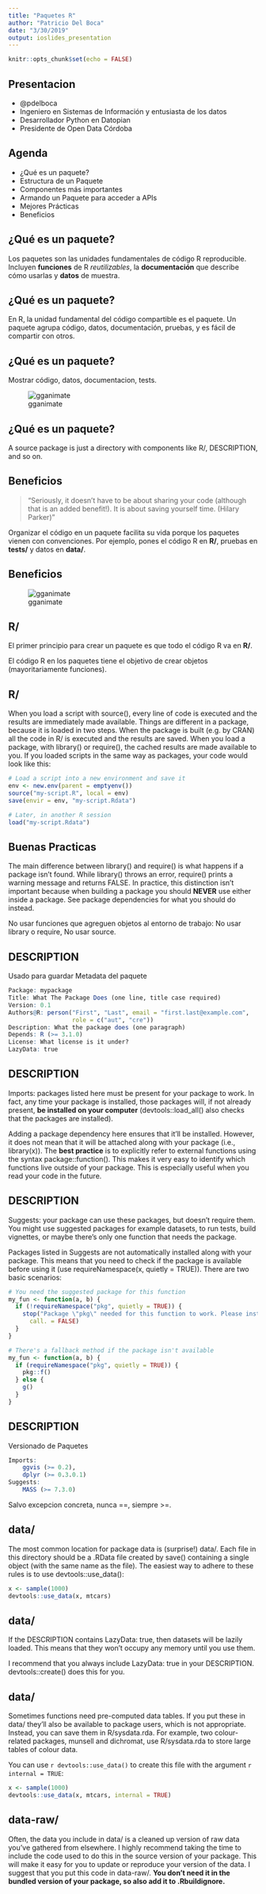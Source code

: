 ```yaml
---
title: "Paquetes R"
author: "Patricio Del Boca"
date: "3/30/2019"
output: ioslides_presentation
---
```


```r
knitr::opts_chunk$set(echo = FALSE)
```

## Presentacion

- @pdelboca
- Ingeniero en Sistemas de Información y entusiasta de los datos
- Desarrollador Python en Datopian
- Presidente de Open Data Córdoba

## Agenda

- ¿Qué es un paquete?
- Estructura de un Paquete
- Componentes más importantes
- Armando un Paquete para acceder a APIs
- Mejores Prácticas
- Beneficios

## ¿Qué es un paquete?

Los paquetes son las unidades fundamentales de código R reproducible. Incluyen **funciones** de R *reutilizables*, la **documentación** que describe cómo usarlas y **datos** de muestra.

## ¿Qué es un paquete?

En R, la unidad fundamental del código compartible es el paquete. Un paquete agrupa código, datos, documentación, pruebas, y es fácil de compartir con otros.

## ¿Qué es un paquete?

Mostrar código, datos, documentacion, tests.

![gganimate](imgs/dplyr github.png)

## ¿Qué es un paquete?

A source package is just a directory with components like R/, DESCRIPTION, and so on.

## Beneficios

> “Seriously, it doesn’t have to be about sharing your code (although that is an added benefit!). It is about saving yourself time. (Hilary Parker)” 

Organizar el código en un paquete facilita su vida porque los paquetes vienen con convenciones. Por ejemplo, pones el código R en **R/**, pruebas en **tests/** y datos en **data/**.

## Beneficios

![gganimate](imgs/airbnb packages.png)

## R/

El primer principio para crear un paquete es que todo el código R va en **R/**.

El código R en los paquetes tiene el objetivo de crear objetos (mayoritariamente funciones).

## R/

When you load a script with source(), every line of code is executed and the results are immediately made available. Things are different in a package, because it is loaded in two steps. When the package is built (e.g. by CRAN) all the code in R/ is executed and the results are saved. When you load a package, with library() or require(), the cached results are made available to you. If you loaded scripts in the same way as packages, your code would look like this:

```r
# Load a script into a new environment and save it
env <- new.env(parent = emptyenv())
source("my-script.R", local = env)
save(envir = env, "my-script.Rdata")

# Later, in another R session
load("my-script.Rdata")
```


## Buenas Practicas

The main difference between library() and require() is what happens if a package isn’t found. While library() throws an error, require() prints a warning message and returns FALSE. In practice, this distinction isn’t important because when building a package you should **NEVER** use either inside a package. See package dependencies for what you should do instead.

No usar funciones que agreguen objetos al entorno de trabajo: No usar library o require, No usar source.


## DESCRIPTION

Usado para guardar Metadata del paquete

```r
Package: mypackage
Title: What The Package Does (one line, title case required)
Version: 0.1
Authors@R: person("First", "Last", email = "first.last@example.com",
                  role = c("aut", "cre"))
Description: What the package does (one paragraph)
Depends: R (>= 3.1.0)
License: What license is it under?
LazyData: true
```

## DESCRIPTION

Imports: packages listed here must be present for your package to work. In fact, any time your package is installed, those packages will, if not already present, **be installed on your computer** (devtools::load_all() also checks that the packages are installed).

Adding a package dependency here ensures that it’ll be installed. However, it does not mean that it will be attached along with your package (i.e., library(x)). The **best practice** is to explicitly refer to external functions using the syntax package::function(). This makes it very easy to identify which functions live outside of your package. This is especially useful when you read your code in the future.

## DESCRIPTION
Suggests: your package can use these packages, but doesn’t require them. You might use suggested packages for example datasets, to run tests, build vignettes, or maybe there’s only one function that needs the package.

Packages listed in Suggests are not automatically installed along with your package. This means that you need to check if the package is available before using it (use requireNamespace(x, quietly = TRUE)). There are two basic scenarios:

```r
# You need the suggested package for this function    
my_fun <- function(a, b) {
  if (!requireNamespace("pkg", quietly = TRUE)) {
    stop("Package \"pkg\" needed for this function to work. Please install it.",
      call. = FALSE)
  }
}

# There's a fallback method if the package isn't available
my_fun <- function(a, b) {
  if (requireNamespace("pkg", quietly = TRUE)) {
    pkg::f()
  } else {
    g()
  }
}
```

## DESCRIPTION
Versionado de Paquetes
```r
Imports:
    ggvis (>= 0.2),
    dplyr (>= 0.3.0.1)
Suggests:
    MASS (>= 7.3.0)
```

Salvo excepcion concreta, nunca ==, siempre >=.

## data/
The most common location for package data is (surprise!) data/. Each file in this directory should be a .RData file created by save() containing a single object (with the same name as the file). The easiest way to adhere to these rules is to use devtools::use_data():

```r
x <- sample(1000)
devtools::use_data(x, mtcars)
```

## data/
If the DESCRIPTION contains LazyData: true, then datasets will be lazily loaded. This means that they won’t occupy any memory until you use them.

I recommend that you always include LazyData: true in your DESCRIPTION. devtools::create() does this for you.

## data/

Sometimes functions need pre-computed data tables. If you put these in data/ they’ll also be available to package users, which is not appropriate. Instead, you can save them in R/sysdata.rda. For example, two colour-related packages, munsell and dichromat, use R/sysdata.rda to store large tables of colour data.

You can use `r devtools::use_data()` to create this file with the argument `r internal = TRUE`:

```r
x <- sample(1000)
devtools::use_data(x, mtcars, internal = TRUE)
```

## data-raw/
Often, the data you include in data/ is a cleaned up version of raw data you’ve gathered from elsewhere. I highly recommend taking the time to include the code used to do this in the source version of your package. This will make it easy for you to update or reproduce your version of the data. I suggest that you put this code in data-raw/. **You don’t need it in the bundled version of your package, so also add it to .Rbuildignore.** 

